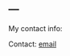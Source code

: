 ---
---

<link rel="stylesheet" href="styles.css" type="text/css">

My contact info:

Contact: [email](hg340@exeter.ac.uk) 
